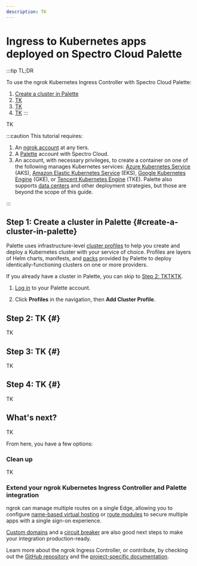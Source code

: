 ```yaml
---
description: TK
---
```


# Ingress to Kubernetes apps deployed on Spectro Cloud Palette

:::tip TL;DR

To use the ngrok Kubernetes Ingress Controller with Spectro Cloud Palette:

1. [Create a cluster in Palette](#create-a-cluster-in-palette)
2. [TK](#)
3. [TK](#)
4. [TK](#)
:::

TK

:::caution This tutorial requires:

1. An [ngrok account](https://ngrok.com/signup) at any tiers.
2. A [Palette](https://console.spectrocloud.com/) account with Spectro Cloud.
3. An account, with necessary privileges, to create a container on one of the following manages Kubernetes services: 
[Azure Kubernetes Service](https://azure.microsoft.com/en-us/products/kubernetes-service) (AKS), [Amazon Elastic Kubernetes Service](https://aws.amazon.com/eks/) (EKS), [Google Kubernetes Engine](https://cloud.google.com/kubernetes-engine) (GKE), or [Tencent Kubernetes Engine](https://www.tencentcloud.com/products/tke) (TKE). Palette also supports [data centers](https://docs.spectrocloud.com/clusters/data-center/) and other deployment strategies, but those are beyond the scope of this guide.

:::

## **Step 1**: Create a cluster in Palette {#create-a-cluster-in-palette}

Palette uses infrastructure-level [cluster profiles](https://docs.spectrocloud.com/profiles/cluster-profiles/) to help you create and deploy a Kubernetes cluster with your service of choice. Profiles are layers of Helm charts, manifests, and [packs](https://docs.spectrocloud.com/integrations/) provided by Palette to deploy identically-functioning clusters on one or more providers.

If you already have a cluster in Palette, you can skip to [Step 2: TKTKTK](#).

1. [Log in](ttps://console.spectrocloud.com/) to your Palette account.

2. Click **Profiles** in the navigation, then **Add Cluster Profile**.

## **Step 2**: TK {#}

TK

## **Step 3**: TK {#}

TK

## **Step 4**: TK {#}

TK

## What's next?

TK

From here, you have a few options:

### Clean up

TK

### Extend your ngrok Kubernetes Ingress Controller and Palette integration

ngrok can manage multiple routes on a single Edge, allowing you to configure [name-based virtual hosting](https://github.com/ngrok/kubernetes-ingress-controller/blob/main/docs/user-guide/ingress-to-edge-relationship.md#name-based-virtual-hosting) or [route
modules](https://github.com/ngrok/kubernetes-ingress-controller/blob/main/docs/user-guide/route-modules.md) to secure multiple apps with a single sign-on experience.

[Custom domains](https://github.com/ngrok/kubernetes-ingress-controller/blob/main/docs/user-guide/custom-domain.md) and a [circuit breaker](/docs/http/circuit-breaker/) are also good next steps to make your integration production-ready.

Learn more about the ngrok Ingress Controller, or contribute, by checking out the [GitHub
repository](https://github.com/ngrok/kubernetes-ingress-controller) and the [project-specific
documentation](https://github.com/ngrok/kubernetes-ingress-controller/tree/main/docs).
